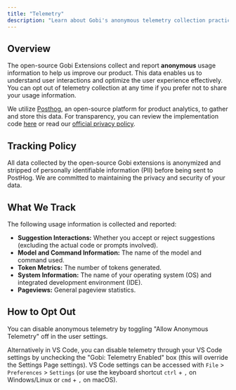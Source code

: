 ```yaml
---
title: "Telemetry"
description: "Learn about Gobi's anonymous telemetry collection practices, what usage data is collected, and how to opt out if you prefer not to share your usage information"
---
```


## Overview

The open-source Gobi Extensions collect and report **anonymous** usage information to help us improve our product. This data enables us to understand user interactions and optimize the user experience effectively. You can opt out of telemetry collection at any time if you prefer not to share your usage information.

We utilize [Posthog](https://posthog.com/), an open-source platform for product analytics, to gather and store this data. For transparency, you can review the implementation code [here](https://github.com/gourmand/gobi/blob/main/gui/src/hooks/CustomPostHogProvider.tsx) or read our [official privacy policy](https://gourmand.dev/privacy).

## Tracking Policy

All data collected by the open-source Gobi extensions is anonymized and stripped of personally identifiable information (PII) before being sent to PostHog. We are committed to maintaining the privacy and security of your data.

## What We Track

The following usage information is collected and reported:

- **Suggestion Interactions:** Whether you accept or reject suggestions (excluding the actual code or prompts involved).
- **Model and Command Information:** The name of the model and command used.
- **Token Metrics:** The number of tokens generated.
- **System Information:** The name of your operating system (OS) and integrated development environment (IDE).
- **Pageviews:** General pageview statistics.

## How to Opt Out

You can disable anonymous telemetry by toggling "Allow Anonymous Telemetry" off in the user settings.

Alternatively in VS Code, you can disable telemetry through your VS Code settings by unchecking the "Gobi: Telemetry Enabled" box (this will override the Settings Page settings). VS Code settings can be accessed with `File` > `Preferences` > `Settings` (or use the keyboard shortcut `ctrl` + `,` on Windows/Linux or `cmd` + `,` on macOS).
